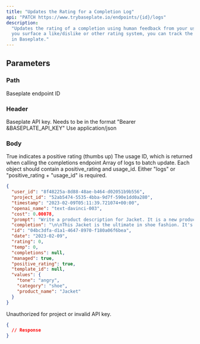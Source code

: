 ```yaml
---
title: "Updates the Rating for a Completion Log"
api: "PATCH https://www.trybaseplate.io/endpoints/{id}/logs"
description:
  "Updates the rating of a completion using human feedback from your users. If
  you surface a like/dislike or other rating system, you can track the feedback
  in Baseplate."
---
```


## Parameters

### Path

<ParamField path="id" type="string" required>
  Baseplate endpoint ID
</ParamField>

### Header

<ParamField header="Authorization" type="string" required>
  Baseplate API key. Needs to be in the format "Bearer &BASEPLATE_API_KEY"
</ParamField>
<ParamField header="Content-Type" type="string">
  Use application/json
</ParamField>

### Body

<ParamField body="positive_rating" type="Boolean">
  True indicates a positive rating (thumbs up)
</ParamField>
<ParamField body="usage_id" type="">
  The usage ID, which is returned when calling the completions endpoint
</ParamField>
<ParamField body="logs" type="Array">
  Array of logs to batch update. Each object should contain a positive_rating
  and usage_id. Either "logs" or "positive_rating + "usage_id" is required.
</ParamField>

<Tabs>
<Tab title="🟢 200: OK">

```json
{
  "user_id": "8f48225a-8d88-48ae-b464-d02051b9b556",
  "project_id": "52ab5474-5535-4bba-9d7f-590e1dd0a280",
  "timestamp": "2023-02-09T05:11:39.721074+00:00",
  "openai_name": "text-davinci-003",
  "cost": 0.00078,
  "prompt": "Write a product description for Jacket. It is a new product in shoe. The description should have a angry tone.",
  "completion": "\n\nThis Jacket is the ultimate in shoe fashion. It's sleek, stylish",
  "id": "04bc3dfa-d1a1-4647-8970-f180a06f6bea",
  "date": "2023-02-09",
  "rating": 0,
  "temp": 0,
  "completions": null,
  "managed": true,
  "positive_rating": true,
  "template_id": null,
  "values": {
    "tone": "angry",
    "category": "shoe",
    "product_name": "Jacket"
  }
}
```

</Tab>

<Tab title="🟠 401: Unauthorized">

Unauthorized for project or invalid API key.

```json
{
  // Response
}
```

</Tab>
</Tabs>
